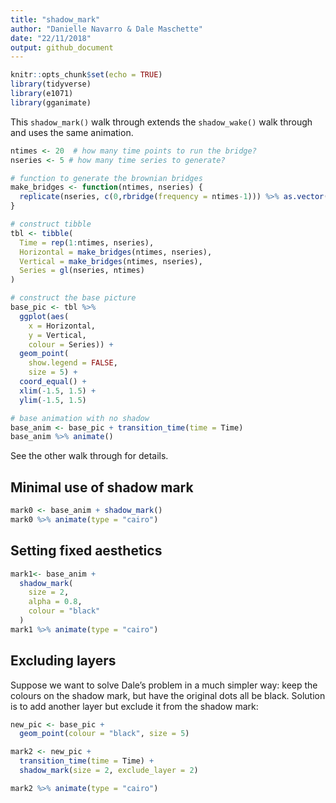 ```yaml
---
title: "shadow_mark"
author: "Danielle Navarro & Dale Maschette"
date: "22/11/2018"
output: github_document
---
```


```r
knitr::opts_chunk$set(echo = TRUE)
library(tidyverse)
library(e1071)
library(gganimate)
```


This `shadow_mark()` walk through extends the `shadow_wake()` walk through and uses the same animation. 

```r
ntimes <- 20  # how many time points to run the bridge?
nseries <- 5 # how many time series to generate?

# function to generate the brownian bridges
make_bridges <- function(ntimes, nseries) {
  replicate(nseries, c(0,rbridge(frequency = ntimes-1))) %>% as.vector()
}

# construct tibble
tbl <- tibble(
  Time = rep(1:ntimes, nseries),
  Horizontal = make_bridges(ntimes, nseries),
  Vertical = make_bridges(ntimes, nseries),
  Series = gl(nseries, ntimes)
)

# construct the base picture
base_pic <- tbl %>%
  ggplot(aes(
    x = Horizontal, 
    y = Vertical, 
    colour = Series)) + 
  geom_point(
    show.legend = FALSE,
    size = 5) + 
  coord_equal() + 
  xlim(-1.5, 1.5) + 
  ylim(-1.5, 1.5)

# base animation with no shadow
base_anim <- base_pic + transition_time(time = Time) 
base_anim %>% animate()
```

See the other walk through for details. 

## Minimal use of shadow mark

```r
mark0 <- base_anim + shadow_mark()
mark0 %>% animate(type = "cairo")
```

## Setting fixed aesthetics

```r
mark1<- base_anim + 
  shadow_mark(
    size = 2, 
    alpha = 0.8,
    colour = "black"
  )
mark1 %>% animate(type = "cairo")
```

## Excluding layers

Suppose we want to solve Dale's problem in a much simpler way: keep the colours on the shadow mark, but have the original dots all be black. Solution is to add another layer but exclude it from the shadow mark:

```r
new_pic <- base_pic + 
  geom_point(colour = "black", size = 5)

mark2 <- new_pic + 
  transition_time(time = Time) + 
  shadow_mark(size = 2, exclude_layer = 2)

mark2 %>% animate(type = "cairo")
```



